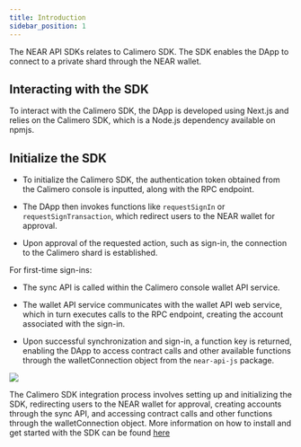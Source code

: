 ```yaml
---
title: Introduction
sidebar_position: 1
---
```


The NEAR API SDKs relates to Calimero SDK. The SDK enables the DApp to connect to a private shard through the NEAR wallet.

## Interacting with the SDK

To interact with the Calimero SDK, the DApp is developed using Next.js and relies on the Calimero SDK, which is a Node.js dependency available on npmjs. 

## Initialize the SDK

- To initialize the Calimero SDK, the authentication token obtained from the Calimero console is inputted, along with the RPC endpoint. 

- The DApp then invokes functions like `requestSignIn` or `requestSignTransaction`, which redirect users to the NEAR wallet for approval. 

- Upon approval of the requested action, such as sign-in, the connection to the Calimero shard is established.

For first-time sign-ins:

- The sync API is called within the Calimero console wallet API service. 

- The wallet API service communicates with the wallet API web service, which in turn executes calls to the RPC endpoint, creating the account associated with the sign-in. 

- Upon successful synchronization and sign-in, a function key is returned, enabling the DApp to access contract calls and other available functions through the walletConnection object from the `near-api-js` package.


![](../../static/img/sdk.png)

The Calimero SDK integration process involves setting up and initializing the SDK, redirecting users to the NEAR wallet for approval, creating accounts through the sync API, and accessing contract calls and other functions through the walletConnection object. More information on how to install and get started with the SDK can be found [here](https://docs.calimero.network/calimero_sdk/installation)